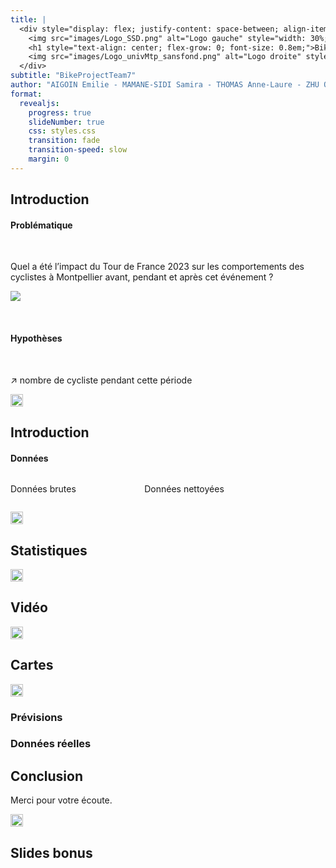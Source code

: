 ```yaml
---
title: |
  <div style="display: flex; justify-content: space-between; align-items: center;">
    <img src="images/Logo_SSD.png" alt="Logo gauche" style="width: 30%; margin-right: 22px;">
    <h1 style="text-align: center; flex-grow: 0; font-size: 0.8em;">Bike analyses in Montpellier during the Tour de France</h1>
    <img src="images/Logo_univMtp_sansfond.png" alt="Logo droite" style="width: 100%;">
  </div>
subtitle: "BikeProjectTeam7"
author: "AIGOIN Emilie - MAMANE-SIDI Samira - THOMAS Anne-Laure - ZHU Qinjian"
format: 
  revealjs:
    progress: true
    slideNumber: true
    css: styles.css
    transition: fade
    transition-speed: slow
    margin: 0
---
```


<!-- slide 1 -->

## Introduction {background-color="white" background-image="/images/background.png" background-size=cover}

::: {.fragment} 
#### Problématique 
:::

<br>

::: {.fragment} 
<p class="text"> Quel a été l'impact du Tour de France 2023 sur les comportements des cyclistes à Montpellier avant, pendant et après cet événement ? </p>
![](/images/logo_tourdefrance.png){.absolute top=320 left=450}
:::

<br>

::: {.fragment} 
#### Hypothèses
:::

<br>

::: {.fragment} 
<p class="text"> ↗ nombre de cycliste pendant cette période </p>
:::

![](/images/bike.png){.absolute top=650 left=-100 width="20" height="20"}

<!-- slide 2 -->

## Introduction {background-color="white" background-image="/images/background.png" background-size=cover}

#### Données

:::: {.columns}

::: {.column width="40%"}
<p class = "text"> Données brutes </p>
:::

::: {.column width="60%"}
<p class = "text"> Données nettoyées </p>
:::

::::

<!-- slide 3 -->

![](/images/bike.png){.absolute top=650 left=-100 width="20" height="20"}

## Statistiques {background-color="white" background-image="/images/background.png" background-size=cover}

![](/images/bike.png){.absolute top=650 left=0 width="20" height="20"}

<!-- slide 4 -->

## Vidéo {background-color="white" background-image="/images/background.png" background-size=cover}

![](/images/bike.png){.absolute top=650 left=100 width="20" height="20"}

<!-- slide 5 -->

## Cartes {background-color="white" background-image="/images/background.png" background-size=cover}

![](/images/bike.png){.absolute top=650 left=200 width="20" height="20"}

### Prévisions {background-color="white" background-image="/images/background.png" background-size=cover}

### Données réelles {background-color="white" background-image="/images/background.png" background-size=cover}

<!-- slide 6 -->

## Conclusion {background-color="white" background-image="/images/background.png" background-size=cover}

Merci pour votre écoute.

![](/images/bike.png){.absolute top=650 left=300 width="20" height="20"}

<!-- slide bonus 1 -->

## Slides bonus {visibility="uncounted" background-color="white" background-image="/images/background.png" background-size=cover}